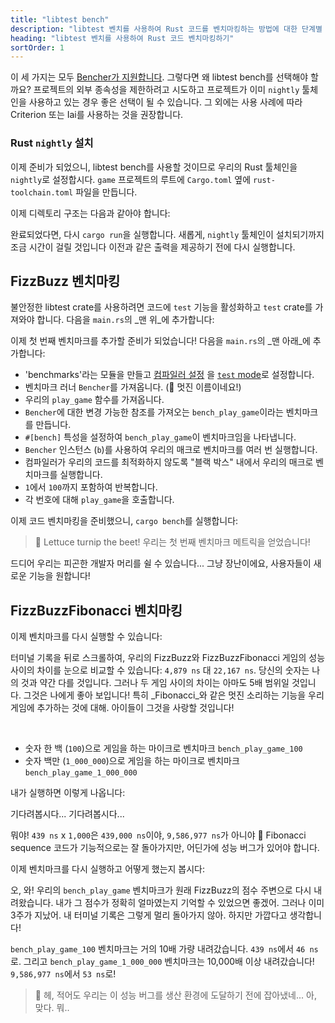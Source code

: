 ```yaml
---
title: "libtest bench"
description: "libtest 벤치를 사용하여 Rust 코드를 벤치마킹하는 방법에 대한 단계별 가이드"
heading: "libtest 벤치를 사용하여 Rust 코드 벤치마킹하기"
sortOrder: 1
---
```



<Benchmarking />

<FizzBuzzRust />

<StepByStepRust />

<MicroVsMacro />

<BenchmarkingRust />

이 세 가지는 모두 [Bencher가 지원합니다](/docs/ko/explanation/adapters/). 그렇다면 왜 libtest bench를 선택해야 할까요?
프로젝트의 외부 종속성을 제한하려고 시도하고 프로젝트가 이미 `nightly` 툴체인을 사용하고 있는 경우 좋은 선택이 될 수 있습니다.
그 외에는 사용 사례에 따라 Criterion 또는 Iai를 사용하는 것을 권장합니다.

### Rust `nightly` 설치

이제 준비가 되었으니, libtest bench를 사용할 것이므로 우리의 Rust 툴체인을 `nightly`로 설정합시다.
`game` 프로젝트의 루트에 `Cargo.toml` 옆에 `rust-toolchain.toml` 파일을 만듭니다.

<RustToolchainRustBenchCode />

이제 디렉토리 구조는 다음과 같아야 합니다:

<RustToolchainRustBenchTree />

완료되었다면, 다시 `cargo run`을 실행합니다.
새롭게, `nightly` 툴체인이 설치되기까지 조금 시간이 걸릴 것입니다
이전과 같은 출력을 제공하기 전에 다시 실행합니다.

<FizzBuzzRefactorRust />

## FizzBuzz 벤치마킹

불안정한 libtest crate를 사용하려면 코드에 `test` 기능을 활성화하고 `test` crate를 가져와야 합니다. 다음을 `main.rs`의 _맨 위_에 추가합니다:

<TestCreateRustBenchCode />

이제 첫 번째 벤치마크를 추가할 준비가 되었습니다!
다음을 `main.rs`의 _맨 아래_에 추가합니다:

<BenchPlayGameRustBenchCode />

- 'benchmarks'라는 모듈을 만들고
  [컴파일러 설정](https://doc.rust-lang.org/reference/conditional-compilation.html#the-cfg-attribute)
  을 [`test` mode](https://doc.rust-lang.org/book/ch11-03-test-organization.html#the-tests-module-and-cfgtest)로 설정합니다.
- 벤치마크 러너 `Bencher`를 가져옵니다. (🐰 멋진 이름이네요!)
- 우리의 `play_game` 함수를 가져옵니다.
- `Bencher`에 대한 변경 가능한 참조를 가져오는 `bench_play_game`이라는 벤치마크를 만듭니다.
- `#[bench]` 특성을 설정하여 `bench_play_game`이 벤치마크임을 나타냅니다.
- `Bencher` 인스턴스 (`b`)를 사용하여 우리의 매크로 벤치마크를 여러 번 실행합니다.
- 컴파일러가 우리의 코드를 최적화하지 않도록 "블랙 박스" 내에서 우리의 매크로 벤치마크를 실행합니다.
- `1`에서 `100`까지 포함하여 반복합니다.
- 각 번호에 대해 `play_game`을 호출합니다.

이제 코드 벤치마킹을 준비했으니, `cargo bench`를 실행합니다:

<BenchPlayGameRustBenchOutput />

> 🐰 Lettuce turnip the beet! 우리는 첫 번째 벤치마크 메트릭을 얻었습니다!

드디어 우리는 피곤한 개발자 머리를 쉴 수 있습니다...
그냥 장난이에요, 사용자들이 새로운 기능을 원합니다!

<FizzBuzzFibonacciRust>
  <PlayGameRustCode />
</FizzBuzzFibonacciRust>

## FizzBuzzFibonacci 벤치마킹

이제 벤치마크를 다시 실행할 수 있습니다:

<BenchPlayGameFibonacciRustBenchOutput />

터미널 기록을 뒤로 스크롤하여,
우리의 FizzBuzz와 FizzBuzzFibonacci 게임의 성능 사이의 차이를 눈으로 비교할 수 있습니다: `4,879 ns` 대 `22,167 ns`.
당신의 숫자는 나의 것과 약간 다를 것입니다.
그러나 두 게임 사이의 차이는 아마도 5배 범위일 것입니다.
그것은 나에게 좋아 보입니다! 특히 _Fibonacci_와 같은 멋진 소리하는 기능을 우리 게임에 추가하는 것에 대해.
아이들이 그것을 사랑할 것입니다!

<FizzBuzzFibonacciOpenRust>
  <FizzBuzzFibonacciOpenRustCode />
</FizzBuzzFibonacciOpenRust>

<TheEnd />

<br />

<OnFire />

<BenchPlayGameOnFireRustBenchCode />

- 숫자 한 백 (`100`)으로 게임을 하는 마이크로 벤치마크 `bench_play_game_100`
- 숫자 백만 (`1_000_000`)으로 게임을 하는 마이크로 벤치마크 `bench_play_game_1_000_000`

내가 실행하면 이렇게 나옵니다:

<BenchPlayGameOnFireRustBenchOutputStart />

기다려봅시다... 기다려봅시다...

<BenchPlayGameOnFireRustBenchOutput />

뭐야! `439 ns` x `1,000`은 `439,000 ns`이야, `9,586,977 ns`가 아니야 🤯
Fibonacci sequence 코드가 기능적으로는 잘 돌아가지만, 어딘가에 성능 버그가 있어야 합니다.

<FizzBuzzFibonacciFixRust />

이제 벤치마크를 다시 실행하고 어떻게 했는지 봅시다:

<BenchPlayGameFixRustBenchOutput />

오, 와! 우리의 `bench_play_game` 벤치마크가 원래 FizzBuzz의 점수 주변으로 다시 내려왔습니다.
내가 그 점수가 정확히 얼마였는지 기억할 수 있었으면 좋겠어. 그러나 이미 3주가 지났어.
내 터미널 기록은 그렇게 멀리 돌아가지 않아.
하지만 가깝다고 생각합니다!

`bench_play_game_100` 벤치마크는 거의 10배 가량 내려갔습니다. `439 ns`에서 `46 ns`로.
그리고 `bench_play_game_1_000_000` 벤치마크는 10,000배 이상 내려갔습니다! `9,586,977 ns`에서 `53 ns`로!

> 🐰 헤, 적어도 우리는 이 성능 버그를 생산 환경에 도달하기 전에 잡아냈네... 아, 맞다. 뭐..

<CatchInCi />

<CatchInCiRustBenchOutput />

<CatchInCiPlot />

<CatchInCiPlotRustBench title="libtest bench로 Rust 벤치마킹하는 방법" />

<BencherFooter />
